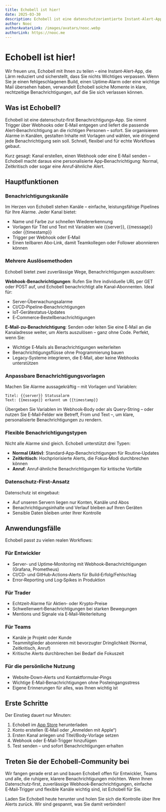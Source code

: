 ```yaml
---
title: Echobell ist hier!
date: 2025-03-30
description: Echobell ist eine datenschutzorientierte Instant‑Alert‑App für Entwickler und Teams – verwandelt Webhooks oder E‑Mails in zeitkritische Benachrichtigungen und Anruf‑Alerts mit Kanälen und Vorlagen.
author: Nooc
authorAvatarLink: /images/avatars/nooc.webp
authorLink: https://nooc.me
---
```


# Echobell ist hier!

Wir freuen uns, Echobell mit Ihnen zu teilen – eine Instant‑Alert‑App, die Lärm reduziert und sicherstellt, dass Sie nichts Wichtiges verpassen. Wenn Sie je einen fehlgeschlagenen Build, einen Uptime‑Alarm oder eine wichtige Mail übersehen haben, verwandelt Echobell solche Momente in klare, rechtzeitige Benachrichtigungen, auf die Sie sich verlassen können.

## Was ist Echobell?

Echobell ist eine datenschutz‑first Benachrichtigungs‑App. Sie nimmt Trigger über Webhooks oder E‑Mail entgegen und liefert die passende Alert‑Benachrichtigung an die richtigen Personen – sofort. Sie organisieren Alarme in Kanälen, gestalten Inhalte mit Vorlagen und wählen, wie dringend jede Benachrichtigung sein soll. Schnell, flexibel und für echte Workflows gebaut.

Kurz gesagt: Kanal erstellen, einen Webhook oder eine E‑Mail senden – Echobell macht daraus eine personalisierte App‑Benachrichtigung: Normal, Zeitkritisch oder sogar eine Anruf‑ähnliche Alert.

## Hauptfunktionen

### Benachrichtigungskanäle

Im Herzen von Echobell stehen Kanäle – einfache, leistungsfähige Pipelines für Ihre Alarme. Jeder Kanal bietet:

- Name und Farbe zur schnellen Wiedererkennung
- Vorlagen für Titel und Text mit Variablen wie {{server}}, {{message}} oder {{timestamp}}
- Trigger per Webhook oder E‑Mail
- Einen teilbaren Abo‑Link, damit Teamkollegen oder Follower abonnieren können

### Mehrere Auslösemethoden

Echobell bietet zwei zuverlässige Wege, Benachrichtigungen auszulösen:

**Webhook‑Benachrichtigungen**: Rufen Sie Ihre individuelle URL per GET oder POST auf, und Echobell benachrichtigt alle Kanal‑Abonnenten. Ideal für:

- Server‑Überwachungsalarme
- CI/CD‑Pipeline‑Benachrichtigungen
- IoT‑Gerätestatus‑Updates
- E‑Commerce‑Bestellbenachrichtigungen

**E‑Mail‑zu‑Benachrichtigung**: Senden oder leiten Sie eine E‑Mail an die Kanaladresse weiter, um Alerts auszulösen – ganz ohne Code. Perfekt, wenn Sie:

- Wichtige E‑Mails als Benachrichtigungen weiterleiten
- Benachrichtigungsflüsse ohne Programmierung bauen
- Legacy‑Systeme integrieren, die E‑Mail, aber keine Webhooks unterstützen

### Anpassbare Benachrichtigungsvorlagen

Machen Sie Alarme aussagekräftig – mit Vorlagen und Variablen:

```
Titel: {{server}} Statusalarm
Text: {{message}} erkannt um {{timestamp}}
```

Übergeben Sie Variablen im Webhook‑Body oder als Query‑String – oder nutzen Sie E‑Mail‑Felder wie Betreff, From und Text –, um klare, personalisierte Benachrichtigungen zu rendern.

### Flexible Benachrichtigungstypen

Nicht alle Alarme sind gleich. Echobell unterstützt drei Typen:

- **Normal (Aktiv)**: Standard‑App‑Benachrichtigungen für Routine‑Updates
- **Zeitkritisch**: Hochpriorisierte Alerts, die Fokus‑Modi durchbrechen können
- **Anruf**: Anruf‑ähnliche Benachrichtigungen für kritische Vorfälle

### Datenschutz‑First‑Ansatz

Datenschutz ist eingebaut:

- Auf unseren Servern liegen nur Konten, Kanäle und Abos
- Benachrichtigungsinhalte und Verlauf bleiben auf Ihren Geräten
- Sensible Daten bleiben unter Ihrer Kontrolle

## Anwendungsfälle

Echobell passt zu vielen realen Workflows:

### Für Entwickler

- Server‑ und Uptime‑Monitoring mit Webhook‑Benachrichtigungen (Grafana, Prometheus)
- CI/CD‑ und GitHub‑Actions‑Alerts für Build‑Erfolg/Fehlschlag
- Error‑Reporting und Log‑Spikes in Produktion

### Für Trader

- Echtzeit‑Alarme für Aktien‑ oder Krypto‑Preise
- Schwellenwert‑Benachrichtigungen bei starken Bewegungen
- Mentions und Signale via E‑Mail‑Weiterleitung

### Für Teams

- Kanäle je Projekt oder Kunde
- Teammitglieder abonnieren mit bevorzugter Dringlichkeit (Normal, Zeitkritisch, Anruf)
- Kritische Alerts durchbrechen bei Bedarf die Fokuszeit

### Für die persönliche Nutzung

- Website‑Down‑Alerts und Kontaktformular‑Pings
- Wichtige E‑Mail‑Benachrichtigungen ohne Posteingangsstress
- Eigene Erinnerungen für alles, was Ihnen wichtig ist

## Erste Schritte

Der Einstieg dauert nur Minuten:

1. Echobell im [App Store](https://apps.apple.com/app/id6743597198) herunterladen
2. Konto erstellen (E‑Mail oder „Anmelden mit Apple“)
3. Ersten Kanal anlegen und Titel/Body‑Vorlage setzen
4. Webhook oder E‑Mail‑Trigger hinzufügen
5. Test senden – und sofort Benachrichtigungen erhalten

## Treten Sie der Echobell‑Community bei

Wir fangen gerade erst an und bauen Echobell offen für Entwickler, Teams und alle, die ruhigere, klarere Benachrichtigungen möchten. Wenn Ihnen Datenschutz‑first, zuverlässige Webhook‑Benachrichtigungen, einfache E‑Mail‑Trigger und flexible Kanäle wichtig sind, ist Echobell für Sie.

Laden Sie Echobell heute herunter und holen Sie sich die Kontrolle über Ihre Alerts zurück. Wir sind gespannt, was Sie damit verbinden!
